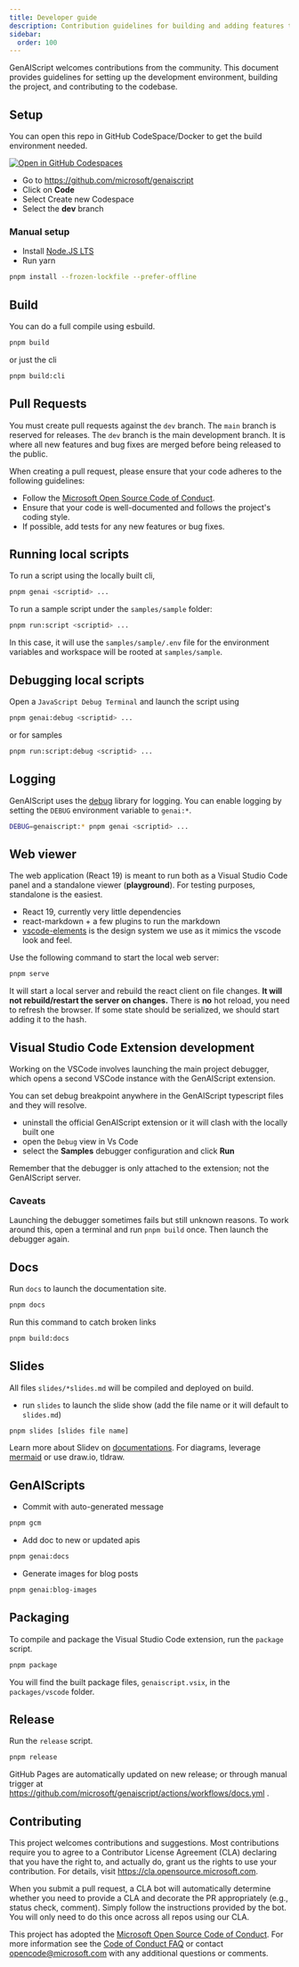 ```yaml
---
title: Developer guide
description: Contribution guidelines for building and adding features to GenAIScript
sidebar:
  order: 100
---
```


GenAIScript welcomes contributions from the community. This document provides guidelines for setting up the development environment, building the project, and contributing to the codebase.

## Setup

You can open this repo in GitHub CodeSpace/Docker to get the build environment needed.

[![Open in GitHub Codespaces](https://github.com/codespaces/badge.svg)](https://github.com/codespaces/new?hide_repo_select=true&ref=main&repo=679784368)

- Go to https://github.com/microsoft/genaiscript
- Click on **Code**
- Select Create new Codespace
- Select the **dev** branch

### Manual setup

- Install [Node.JS LTS](https://docs.npmjs.com/downloading-and-installing-node-js-and-npm)
- Run yarn

```sh
pnpm install --frozen-lockfile --prefer-offline
```

## Build

You can do a full compile using esbuild.

```sh
pnpm build
```

or just the cli

```sh
pnpm build:cli
```

## Pull Requests

You must create pull requests against the `dev` branch. The `main` branch is reserved for releases.
The `dev` branch is the main development branch. It is where all new features and bug fixes are merged before being released to the public.

When creating a pull request, please ensure that your code adheres to the following guidelines:

- Follow the [Microsoft Open Source Code of Conduct](https://opensource.microsoft.com/codeofconduct/).
- Ensure that your code is well-documented and follows the project's coding style.
- If possible, add tests for any new features or bug fixes.

## Running local scripts

To run a script using the locally built cli,

```sh
pnpm genai <scriptid> ...
```

To run a sample script under the `samples/sample` folder:

```sh
pnpm run:script <scriptid> ...
```

In this case, it will use the `samples/sample/.env` file for the environment variables and workspace will be rooted at `samples/sample`.

## Debugging local scripts

Open a `JavaScript Debug Terminal` and launch the script using

```sh
pnpm genai:debug <scriptid> ...
```

or for samples

```sh
pnpm run:script:debug <scriptid> ...
```

## Logging

GenAIScript uses the [debug](https://www.npmjs.com/package/debug) library for logging. You can enable logging by setting the `DEBUG` environment variable to `genai:*`.

```sh
DEBUG=genaiscript:* pnpm genai <scriptid> ...
```

## Web viewer

The web application (React 19) is meant to run both as a Visual Studio Code panel and a standalone viewer (**playground**). For testing purposes, standalone is the easiest.

- React 19, currently very little dependencies
- react-markdown + a few plugins to run the markdown
- [vscode-elements](https://vscode-elements.github.io/) is the design system we use as it mimics the vscode look and feel.

Use the following command to start the local web server:

```sh
pnpm serve
```

It will start a local server and rebuild the react client on file changes. **It will not rebuild/restart the server on changes.**
There is **no** hot reload, you need to refresh the browser. If some state should be serialized, we should start adding it to the hash.

## Visual Studio Code Extension development

Working on the VSCode involves launching the main project debugger, which opens a second VSCode instance with the GenAIScript extension.

You can set debug breakpoint anywhere in the GenAIScript typescript files and they will resolve.

- uninstall the official GenAIScript extension or it will clash with the locally built one
- open the `Debug` view in Vs Code
- select the **Samples** debugger configuration and click **Run**

Remember that the debugger is only attached to the extension; not the GenAIScript server.

### Caveats

Launching the debugger sometimes fails but still unknown reasons. To work around this, open a terminal
and run `pnpm build` once. Then launch the debugger again.

## Docs

Run `docs` to launch the documentation site.

```sh
pnpm docs
```

Run this command to catch broken links

```sh
pnpm build:docs
```

## Slides

All files `slides/*slides.md` will be compiled and deployed on build.

- run `slides` to launch the slide show (add the file name or it will default to `slides.md`)

```sh
pnpm slides [slides file name]
```

Learn more about Slidev on [documentations](https://sli.dev/). For diagrams, leverage [mermaid](https://sli.dev/guide/syntax#diagrams) or use draw.io, tldraw.

## GenAIScripts

- Commit with auto-generated message

```sh
pnpm gcm
```

- Add doc to new or updated apis

```sh
pnpm genai:docs
```

- Generate images for blog posts

```sh
pnpm genai:blog-images
```

## Packaging

To compile and package the Visual Studio Code extension, run the `package` script.

```sh
pnpm package
```

You will find the built package files, `genaiscript.vsix`,
in the `packages/vscode` folder.

## Release

Run the `release` script.

```sh
pnpm release
```

GitHub Pages are automatically updated on new release; or through manual trigger at
https://github.com/microsoft/genaiscript/actions/workflows/docs.yml .

## Contributing

This project welcomes contributions and suggestions. Most contributions require you to agree to a
Contributor License Agreement (CLA) declaring that you have the right to, and actually do, grant us
the rights to use your contribution. For details, visit https://cla.opensource.microsoft.com.

When you submit a pull request, a CLA bot will automatically determine whether you need to provide
a CLA and decorate the PR appropriately (e.g., status check, comment). Simply follow the instructions
provided by the bot. You will only need to do this once across all repos using our CLA.

This project has adopted the [Microsoft Open Source Code of Conduct](https://opensource.microsoft.com/codeofconduct/).
For more information see the [Code of Conduct FAQ](https://opensource.microsoft.com/codeofconduct/faq/) or
contact [opencode@microsoft.com](mailto:opencode@microsoft.com) with any additional questions or comments.
